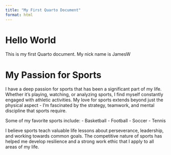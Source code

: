 ```yaml
---
title: "My First Quarto Document"
format: html
---
```


# Hello World

This is my first Quarto document. My nick name is JamesW

# My Passion for Sports

I have a deep passion for sports that has been a significant part of my life. Whether it's playing, watching, or analyzing sports, I find myself constantly engaged with athletic activities. My love for sports extends beyond just the physical aspect - I'm fascinated by the strategy, teamwork, and mental discipline that sports require.

Some of my favorite sports include:
- Basketball
- Football
- Soccer
- Tennis

I believe sports teach valuable life lessons about perseverance, leadership, and working towards common goals. The competitive nature of sports has helped me develop resilience and a strong work ethic that I apply to all areas of my life.